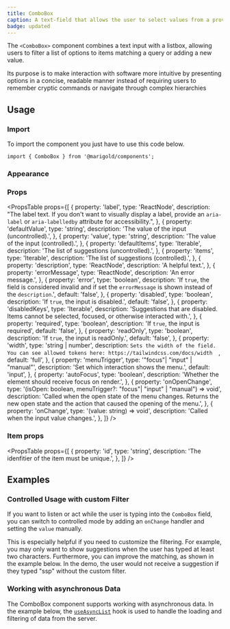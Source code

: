 ```yaml
---
title: ComboBox
caption: A text-field that allows the user to select values from a provided items array.
badge: updated
---
```


The `<ComboBox>` component combines a text input with a listbox, allowing users to filter a list of options to items matching a query or adding a new value.

Its purpose is to make interaction with software more intuitive by presenting options in a concise, readable manner instead of requiring users to remember cryptic commands or navigate through complex hierarchies

## Usage

### Import

To import the component you just have to use this code below.

```tsx
import { ComboBox } from '@marigold/components';
```

### Appearance

<AppearanceTable component={title} />

### Props

<PropsTable
  props={[
    {
      property: 'label',
      type: 'ReactNode',
      description:
        "The label text. If you don't want to visually display a label, provide an `aria-label` or `aria-labelledby` attribute for accessibility.",
    },
    {
      property: 'defaultValue',
      type: 'string',
      description: 'The value of the input (uncontrolled).',
    },
    {
      property: 'value',
      type: 'string',
      description: 'The value of the input (controlled).',
    },
    {
      property: 'defaultItems',
      type: 'Iterable<object>',
      description: 'The list of suggestions (uncontrolled).',
    },
    {
      property: 'items',
      type: 'Iterable<object>',
      description: 'The list of suggestions (controlled).',
    },
    {
      property: 'description',
      type: 'ReactNode',
      description: 'A helpful text.',
    },
    {
      property: 'errorMessage',
      type: 'ReactNode',
      description: 'An error message.',
    },
    {
      property: 'error',
      type: 'boolean',
      description:
        'If `true`, the field is considered invalid and if set the `errorMessage` is shown instead of the `description`.',
      default: 'false',
    },
    {
      property: 'disabled',
      type: 'boolean',
      description: 'If `true`, the input is disabled.',
      default: 'false',
    },
    {
      property: 'disabledKeys',
      type: 'Iterable<Key>',
      description:
        'Suggestions that are disabled. Items cannot be selected, focused, or otherwise interacted with.',
    },
    {
      property: 'required',
      type: 'boolean',
      description: 'If `true`, the input is required',
      default: 'false',
    },
    {
      property: 'readOnly',
      type: 'boolean',
      description: 'If `true`, the input is readOnly.',
      default: 'false',
    },
    {
      property: 'width',
      type: 'string | number',
      description: `Sets the width of the field. You can see allowed tokens here: https://tailwindcss.com/docs/width  `,
      default: 'full',
    },
    {
      property: 'menuTrigger',
      type: '"focus"| "input" | "manual"',
      description: 'Set which interaction shows the menu.',
      default: 'input',
    },
    {
      property: 'autoFocus',
      type: 'boolean',
      description: 'Whether the element should receive focus on render.',
    },
    {
      property: 'onOpenChange',
      type: '(isOpen: boolean, menuTrigger?: "focus"| "input" | "manual") => void',
      description:
        'Called when the open state of the menu changes. Returns the new open state and the action that caused the opening of the menu.',
    },
    {
      property: 'onChange',
      type: '(value: string) => void',
      description: 'Called when the input value changes.',
    },
  ]}
/>

### Item props

<PropsTable
  props={[
    {
      property: 'id',
      type: 'string',
      description: 'The idenfitier of the item must be unique.',
    },
  ]}
/>

## Examples

### Controlled Usage with custom Filter

If you want to listen or act while the user is typing into the `ComboBox` field, you can switch to controlled mode by adding an `onChange` handler and setting the `value` manually.

This is especially helpful if you need to customize the filtering. For example, you may only want to show suggestions when the user has typed at least two characters. Furthermore, you can improve the matching, as shown in the example below. In the demo, the user would not receive a suggestion if they typed "ssp" without the custom filter.

<ComponentDemo file="./combobox-controlled.demo.tsx" />

### Working with asynchronous Data

The ComboBox component supports working with asynchronous data. In the example below, the [`useAsyncList`](/hooks/useAsyncList) hook is used to handle the loading and filtering of data from the server.

<ComponentDemo file="./combobox-async.demo.tsx" />

